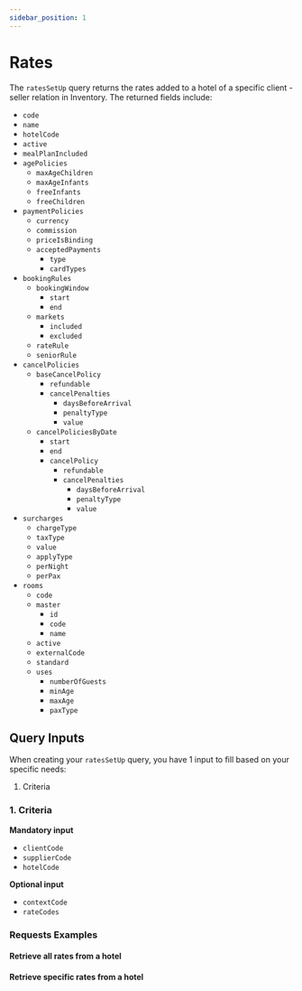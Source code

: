 ```yaml
---
sidebar_position: 1
---
```




# Rates

The `ratesSetUp` query returns the rates added to a hotel of a specific client - seller relation in Inventory. The returned fields include:

* `code`
* `name`
* `hotelCode`
* `active`
* `mealPlanIncluded`
* `agePolicies`
	* `maxAgeChildren`
	* `maxAgeInfants`
	* `freeInfants`
	* `freeChildren`
* `paymentPolicies`
	* `currency`
	* `commission`
	* `priceIsBinding`
	* `acceptedPayments`
		* `type`
		* `cardTypes`
* `bookingRules`
	* `bookingWindow`
		* `start`
		* `end`
	* `markets`
		* `included`
		* `excluded`
	* `rateRule`
	* `seniorRule`
* `cancelPolicies`
	* `baseCancelPolicy`
		* `refundable`
		* `cancelPenalties`
			* `daysBeforeArrival`
			* `penaltyType`
			* `value`
	* `cancelPoliciesByDate`
		* `start`
		* `end`
		* `cancelPolicy`
			* `refundable`
			* `cancelPenalties`
				* `daysBeforeArrival`
				* `penaltyType`
				* `value`
* `surcharges`
	* `chargeType`
	* `taxType`
	* `value`
	* `applyType`
	* `perNight`
	* `perPax`
* `rooms`
	* `code`
	* `master`
		* `id`
		* `code`
		* `name`
	* `active`
	* `externalCode`
	* `standard`
	* `uses`
		* `numberOfGuests`
		* `minAge`
		* `maxAge`
		* `paxType`

## Query Inputs

When creating your `ratesSetUp` query, you have 1 input to fill based on your specific needs:

1. Criteria

### 1. Criteria   

**Mandatory input**
* `clientCode`
* `supplierCode`
* `hotelCode`

**Optional input**
* `contextCode`
* `rateCodes`

### Requests Examples

#### Retrieve all rates from a hotel

<GraphqlSample query={ratesSetUpQuery} variables={ratesSetUpVariables} />

#### Retrieve specific rates from a hotel

<GraphqlSample query={ratesSetUpQuery} variables={ratesSetUpByCodesVariables} />